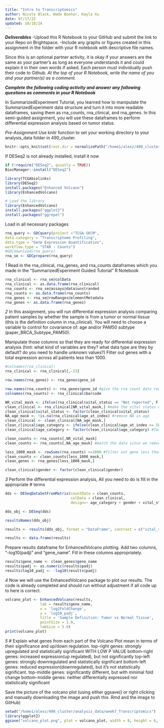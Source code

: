```yaml
---
title: "Intro to Transcriptomics"
author: Nicole Black, Wade Boohar, Kayla Xu
date: 07/17/22
updated: 10/18/24
---
```


***Deliverables***
-Upload this R Notebook to your GitHub and submit the link to your Repo on Brightspace.
-Include any graphs or figures created in this assignment in the folder with your R notebook with descriptive file names.

Since this is an optional partner activity, it is okay if your answers are the same as your partner’s as long as everyone understands it and could explain it in their own words if asked. Each person must individually push their code to Github. *At the top of your R Notebook, write the name of you and your partner(s) as a comment.*

***Complete the following coding activity and answer any following questions as comments in your R Notebook***

In SummarizedExperiment Tutorial, you learned how to manipulate the SummarizedExperiment data structure and turn it into more readable dataframes, saving them as rna_counts, rna_clinical, and rna_genes. In this semi-guided assignment, you will use these dataframes to perform differential expression analysis based on tumor status.

*Pre-Assignment*
Use knitr function to set your working directory to your analysis_data folder in 490_cluster.
```r
knitr::opts_knit$set(root.dir = normalizePath("/home1/alexz/490_cluster/analysis_data"))
```

If DESeq2 is not already installed, install it now
```r
if (!require("DESeq2", quietly = TRUE))
BiocManager::install("DESeq2")
```
```r
library(TCGAbiolinks)
library(DESeq2)
install.packages("Enhanced Volcano")
library(EnhancedVolcano)
```
```r


# Load the library
library(EnhancedVolcano)
install.packages("ggplot2")
install.packages("ggrepel")

```



Load in all necessary packages
```r
rna_query <- GDCquery(project ="TCGA-SKCM",
data.category = "Transcriptome Profiling",
data.type = "Gene Expression Quantification",
workflow.type = "STAR - Counts")
#GDCdownload(rna_query)
rna_se <- GDCprepare(rna_query)
```



*1*
Read in the rna_clinical, rna_genes, and rna_counts dataframes which you made in the "SummarizedExperiment Guided Tutorial" R Notebook

```r
rna_clinical <- rna_se@colData
rna_clinical <- as.data.frame(rna_clinical)
rna_counts <- rna_se@assays@data$unstranded
rna_counts <- as.data.frame(rna_counts)
rna_genes <- rna_se@rowRanges@elementMetadata
rna_genes <- as.data.frame(rna_genes)

```


*2*
In this assignment, you will run differential expression analysis comparing patient samples by whether the sample is from a tumor or normal tissue (this is the definition column in rna_clinical). You will need to choose a variable to control for covariance of: age and/or PAM50 subtype (paper_BRCA_Subtype_PAM50). 

Manipulate those columns so that they are ready for differential expression analysis (hint: what kind of variables are they? what data type are they by default? do you need to handle unknown values?) Filter out genes with a total expression across all patients less than 1000.
```r
#colnames(rna_clinical)
rna_clinical <- rna_clinical[,-23]
```
```r
row.names(rna_genes) <- rna_genes$gene_id
```

```r
row.names(rna_counts) <- rna_genes$gene_id #give the rna count data row and col names
colnames(rna_counts) <- rna_clinical$barcode
```
```r
NR_vital_mask <- ifelse(rna_clinical$vital_status == "Not reported", F, T)
clean_clinical <- rna_clinical[NR_vital_mask,] #make the vital status with no NA
clean_clinical$vital_status <- factor(clean_clinical$vital_status)
NA_age_mask <- !is.na(rna_clinical$age_at_index) #remove NA in age 
clean_clinical <- clean_clinical[NA_age_mask,]
clean_clinical$age_category <- ifelse(clean_clinical$age_at_index >= 58, "old", "young")#create new col with young and old 
clean_clinical$age_category <- factor(clean_clinical$age_category) #facotr the data

```
```r
clean_counts <- rna_counts[,NR_vital_mask]
clean_counts <- rna_counts[,NA_age_mask] #match the data since we remved some
```
```r
less_1000_mask <- rowSums(rna_counts) >=1000 #filter out gene less than 1000
clean_counts <- clean_counts[less_1000_mask,]
clean_genes <- rna_genes[less_1000_mask,]
```
```r
clean_clinical$gender <- factor(clean_clinical$gender)
```







*3*
Perform the differential expression analysis, All you need to do is fill in the appropriate # terms
```r
dds <- DESeqDataSetFromMatrix(countData = clean_counts,
                              colData = clean_clinical,
                              design=~ age_category + gender + vital_status)

dds_obj <- DESeq(dds)

resultsNames(dds_obj)

results <- results(dds_obj, format = "DataFrame", contrast = c("vital_status", "Dead" , "Alive"))

results <- data.frame(results)
```

Prepare results dataframe for EnhancedVolcano plotting. Add two columns, "-log10(padj)" and "gene_name". Fill in these columns appropriately.
```r
results$gene_name <- clean_genes$gene_name
results$padj <- as.numeric(results$padj)
results$log10_padj <- -log10(results$padj)

```

*4*
Now we will use the EnhancedVolcano package to plot our results. The code is already completed and should run without adjustment if all code up to here is correct.
```r
volcano_plot <- EnhancedVolcano(results,
                lab = results$gene_name,
                x = 'log2FoldChange',
                y = 'log10_padj',
                title = 'Sample Definition: Tumor vs Normal Tissue',
                pointSize = 1.0,
                labSize = 5.0)
print(volcano_plot)
```

*5*
# Explain what genes from each part of the Volcano Plot mean in terms of their significance and up/down regulation. 
top-right genes: strongly upregulated and statistically significant WITH LOW P VALUE
bottom-right genes: increased expression(up regulated), but not significantly
top-left genes: strongly downregulated and statistically significant
bottom-left genes: reduced expression(downregulated), but it’s not statistically significant.
top-middle genes: significantly different, but with minimal fold change
bottom-middle genes: neither differentially expressed nor statistically significant 

Save the picture of the volcano plot (using either ggsave() or right clicking and manually downloading the image and push this .Rmd and the image to GitHub)
```r
setwd("/home1/alexz/490_cluster/analysis_data/week7_Transcriptomics")
library(ggplot2)
ggsave("volcano_plot.png", plot = volcano_plot, width = 8, height = 6, dpi = 300) #ok
```


